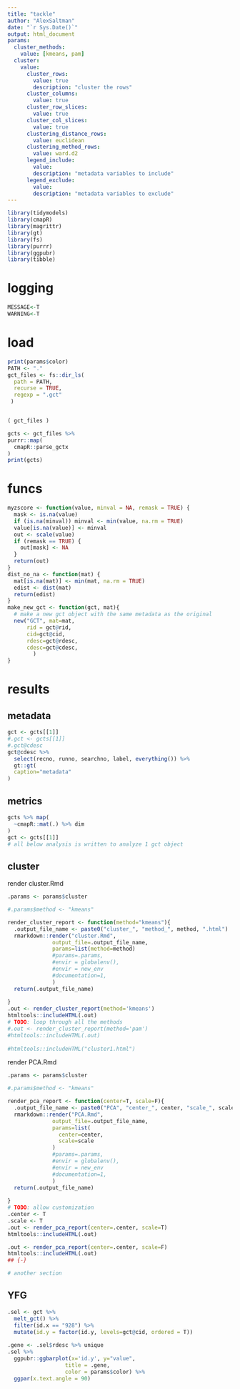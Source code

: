 ```yaml
---
title: "tackle"
author: "AlexSaltman"
date: "`r Sys.Date()`"
output: html_document
params:
  cluster_methods:
    value: [kmeans, pam]
  cluster:
    value:
      cluster_rows:
        value: true
        description: "cluster the rows"
      cluster_columns:
        value: true
      cluster_row_slices:
        value: true
      cluster_col_slices:
        value: true
      clustering_distance_rows:
        value: euclidean
      clustering_method_rows:
        value: ward.d2
      legend_include:
        value: 
        description: "metadata variables to include"
      legend_exclude:
        value:
        description: "metadata variables to exclude"
---
```


```r
library(tidymodels)
library(cmapR)
library(magrittr)
library(gt)
library(fs)
library(purrr)
library(ggpubr)
library(tibble)
```


# logging
```r
MESSAGE<-T
WARNING<-T
```
# load


```r
print(params$color)
PATH <- "."
gct_files <- fs::dir_ls(
  path = PATH,
  recurse = TRUE,
  regexp = ".gct"
 )


( gct_files )

gcts <- gct_files %>% 
purrr::map(
  cmapR::parse_gctx
)
print(gcts)

```

# funcs
```r

myzscore <- function(value, minval = NA, remask = TRUE) {
  mask <- is.na(value)
  if (is.na(minval)) minval <- min(value, na.rm = TRUE)
  value[is.na(value)] <- minval
  out <- scale(value)
  if (remask == TRUE) {
    out[mask] <- NA
  }
  return(out)
}
dist_no_na <- function(mat) {
  mat[is.na(mat)] <- min(mat, na.rm = TRUE)
  edist <- dist(mat)
  return(edist)
}
make_new_gct <- function(gct, mat){
  # make a new gct object with the same metadata as the original
  new("GCT", mat=mat,
      rid = gct@rid,
      cid=gct@cid,
      rdesc=gct@rdesc,
      cdesc=gct@cdesc,
        )
}
```


# results {.tabset}

## metadata
```r
gct <- gcts[[1]]
#.gct <- gcts[[1]]
#.gct@cdesc
gct@cdesc %>% 
  select(recno, runno, searchno, label, everything()) %>% 
  gt::gt(
  caption="metadata"
)

```






## metrics
```r
gcts %>% map(
  ~cmapR::mat(.) %>% dim
)
gct <- gcts[[1]]
# all below analysis is written to analyze 1 gct object
```

## cluster


render cluster.Rmd
```r

.params <- params$cluster

#.params$method <- "kmeans"

render_cluster_report <- function(method="kmeans"){
  .output_file_name <- paste0("cluster_", "method_", method, ".html")
  rmarkdown::render("cluster.Rmd", 
              output_file=.output_file_name,
              params=list(method=method)
              #params=.params,
              #envir = globalenv(),
              #envir = new_env
              #documentation=1,
              )
  return(.output_file_name)
  
}
.out <- render_cluster_report(method='kmeans')
htmltools::includeHTML(.out)
# TODO: loop through all the methods 
#.out <- render_cluster_report(method='pam')
#htmltools::includeHTML(.out)
  
#htmltools::includeHTML("cluster1.html")

```




render PCA.Rmd
```r

.params <- params$cluster

#.params$method <- "kmeans"

render_pca_report <- function(center=T, scale=F){
  .output_file_name <- paste0("PCA", "center_", center, "scale_", scale, ".html")
  rmarkdown::render("PCA.Rmd", 
              output_file=.output_file_name,
              params=list(
                center=center,
                scale=scale
              )
              #params=.params,
              #envir = globalenv(),
              #envir = new_env
              #documentation=1,
              )
  return(.output_file_name)
  
}
# TODO: allow customization
.center <- T
.scale <- T
.out <- render_pca_report(center=.center, scale=T)
htmltools::includeHTML(.out)

.out <- render_pca_report(center=.center, scale=F)
htmltools::includeHTML(.out)
## {-}

# another section


```

## YFG

```r
.sel <- gct %>% 
  melt_gct() %>%
  filter(id.x == "928") %>%
  mutate(id.y = factor(id.y, levels=gct@cid, ordered = T)) 
 
.gene <- .sel$rdesc %>% unique
.sel %>% 
  ggpubr::ggbarplot(x='id.y', y="value",
                  title = .gene,
                  color = params$color) %>%
  ggpar(x.text.angle = 90)
```

